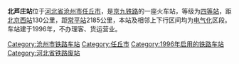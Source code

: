 {{Infobox China railway station 
 |车站名称=北芦庄站
 |车站位置=[[河北省|河北省]][[沧州市|沧州市]][[任丘市|任丘市]]北芦庄村
|坐标 = {{coord|38|48|24|N|116|14|56|E|display=inline,title}}
 |归属=[[北京铁路局|北京铁路局]] 
 |线路=[[京九铁路|京九铁路]] 
 |车站等级=[[四等站_(中国)|四等站]] 
 }} 
'''北芦庄站'''位于[[河北省|河北省]][[沧州市|沧州市]][[任丘市|任丘市]]，是[[京九铁路|京九铁路]]的一座火车站，等级为[[四等站_(中国)|四等站]]，距[[北京西站|北京西站]]130公里，距[[常平站|常平站]]2185公里，本站及相邻上下行区间均为[[电气化|电气化]]区段。车站建于1996年，不办理客、货运营业。

{{Start rail box|[[中国铁路|中国铁路]]}}
{{s-inop|[[文安站|文安站]]|{{站|北京西}}方向}}
{{s-line|[[京九铁路|京九铁路]]<br />← 10km 北芦庄站 17km →}}
{{s-inop|[[任丘站|任丘站]]|{{站|常平}}方向}}
{{End box}}

{{京九铁路}} 
[[Category:沧州市铁路车站|Category:沧州市铁路车站]]
[[Category:任丘市|Category:任丘市]]
[[Category:1996年启用的铁路车站|Category:1996年启用的铁路车站]] 
[[Category:河北省铁路废站|Category:河北省铁路废站]]